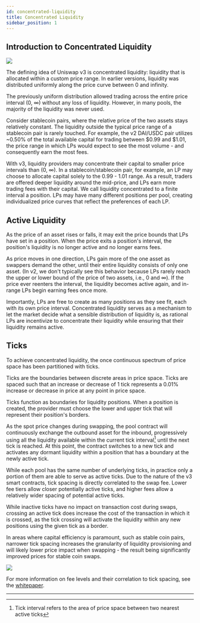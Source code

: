```yaml
---
id: concentrated-liquidity
title: Concentrated Liquidity
sidebar_position: 1
---
```


## Introduction to Concentrated Liquidity

<img src="/animations/concentrated-liquidity.webp" class="w-full mt-8"/>

The defining idea of Uniswap v3 is concentrated liquidity: liquidity that is allocated within a custom price range.
In earlier versions, liquidity was distributed uniformly along the price curve between 0 and infinity.

The previously uniform distribution allowed trading across the entire price interval (0, ∞) without any loss of liquidity. However, in many pools, the majority of the liquidity was never used.

Consider stablecoin pairs, where the relative price of the two assets stays relatively constant. The liquidity outside the typical price range of a stablecoin pair is rarely touched. For example, the v2 DAI/USDC pair utilizes ~0.50% of the total available capital for trading between $0.99 and $1.01, the price range in which LPs would expect to see the most volume - and consequently earn the most fees.

With v3, liquidity providers may concentrate their capital to smaller price intervals than (0, ∞). In a stablecoin/stablecoin pair, for example, an LP may choose to allocate capital solely to the 0.99 - 1.01 range. As a result, traders are offered deeper liquidity around the mid-price, and LPs earn more trading fees with their capital. We call liquidity concentrated to a finite interval a position. LPs may have many different positions per pool, creating individualized price curves that reflect the preferences of each LP.


## Active Liquidity

As the price of an asset rises or falls, it may exit the price bounds that LPs have set in a position. When the price exits a position's interval, the position's liquidity is no longer active and no longer earns fees.

As price moves in one direction, LPs gain more of the one asset as swappers demand the other, until their entire liquidity consists of only one asset. (In v2, we don't typically see this behavior because LPs rarely reach the upper or lower bound of the price of two assets, i.e., 0 and ∞). If the price ever reenters the interval, the liquidity becomes active again, and in-range LPs begin earning fees once more.

Importantly, LPs are free to create as many positions as they see fit, each with its own price interval. Concentrated liquidity serves as a mechanism to let the market decide what a sensible distribution of liquidity is, as rational LPs are incentivize to concentrate their liquidity while ensuring that their liquidity remains active.

## Ticks

To achieve concentrated liquidity, the once continuous spectrum of price space has been partitioned with ticks.

Ticks are the boundaries between discrete areas in price space. Ticks are spaced such that an increase or decrease of 1 tick represents a 0.01% increase or decrease in price at any point in price space.

Ticks function as boundaries for liquidity positions. When a position is created, the provider must choose the lower and upper tick that will represent their position's borders.

As the spot price changes during swapping, the pool contract will continuously exchange the outbound asset for the inbound, progressively using all the liquidity available within the current tick interval[^1] until the next tick is reached. At this point, the contract switches to a new tick and activates any dormant liquidity within a position that has a boundary at the newly active tick.

While each pool has the same number of underlying ticks, in practice only a portion of them are able to serve as active ticks. Due to the nature of the v3 smart contracts, tick spacing is directly correlated to the swap fee. Lower fee tiers allow closer potentially active ticks, and higher fees allow a relatively wider spacing of potential active ticks.

While inactive ticks have no impact on transaction cost during swaps, crossing an active tick does increase the cost of the transaction in which it is crossed, as the tick crossing will activate the liquidity within any new positions using the given tick as a border.

In areas where capital efficiency is paramount, such as stable coin pairs, narrower tick spacing increases the granularity of liquidity provisioning and will likely lower price impact when swapping - the result being significantly improved prices for stable coin swaps.

<img src="/animations/ticks.webp" class="w-full mt-8"/>

For more information on fee levels and their correlation to tick spacing, see the [whitepaper](/whitepaper-v3.pdf).

---

[^1]: Tick interval refers to the area of price space between two nearest active ticks
[^2]: Animation courtesy of Uniswap Foundation.